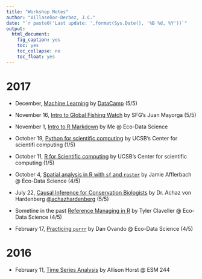 ```yaml
---
title: "Workshop Notes"
author: "Villaseñor-Derbez, J.C."
date: "`r paste0('Last update: ',format(Sys.Date(), '%B %d, %Y'))`"
output: 
  html_document:
    fig_caption: yes
    toc: yes
    toc_collapse: no
    toc_float: yes
---
```


# 2017

- December, [Machine Learning](./SLR/) by [DataCamp](https://www.datacamp.com/tracks/machine-learning) (5/5)

- November 16, [Intro to Global Fishing Watch](./GFW/) by SFG's Juan Mayorga (5/5)

- November 1, [Intro to R Markdown](http://www.villasenor-derbez.com/intro2Rmd/CourseMaterials/intro2Rmd.nb.html) by Me @ Eco-Data Science

- October 19, [Python for scientific computing](./Python/) by UCSB's Center for scientifi computing (1/5)

- October 11, [R for Scientific computing](./R4ScComp/) by UCSB's Center for scientific computing (1/5)

- October 4, [Spatial analysis in R with `sf` and `raster`](./SpatialAnalysisSF/) by Jamie Afflerbach @ Eco-Data Science (4/5)

- July 22, [Causal Inference for Conservation Biologists](./ICCBCausalInference/) by Dr. Achaz von Hardenberg [\@achazhardenberg](https://twitter.com/achazhardenberg) (5/5)

- Sometine in the past [Reference Managing in R](https://tclavelle.github.io/blog/reference_tips/) by Tyler Claveller @ Eco-Data Science (4/5)

- February 17, [Practicing `purrr`](./LearnPurrr/) by Dan Ovando @ Eco-Data Science (4/5)

# 2016

- February 11, [Time Series Analysis](./TimeSeries/) by Allison Horst @ ESM 244

